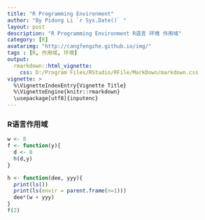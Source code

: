 ```yaml
---
title: "R Programming Environment"
author: "By Pidong Li `r Sys.Date()` "
layout: post
description: "R Programming Environment R语言 环境 作用域"
category: [R]
avatarimg: "http://cangfengzhe.github.io/img/"
tags : [R, 作用域, 环境]
output: 
  rmarkdown::html_vignette: 
    css: D:/Program Files/RStudio/RFile/MarkDown/markdown.css
vignette: >
  %\VignetteIndexEntry{Vignette Title}
  %\VignetteEngine{knitr::rmarkdown}
  \usepackage[utf8]{inputenc}
---
```

### R语言作用域

 
```r
w <- 8
f <- function(y){
  d <- 8
  h(d,y)
}

h <- function(dee, yyy){
  print(ls())
  print(ls(envir = parent.frame(n=1)))
  dee*(w + yyy)
}
f(2)
```



 



